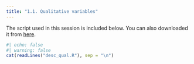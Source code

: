 ```yaml
---
title: "1.1. Qualitative variables"
---
```


The script used in this session is included below. You can also downloaded it from <a href="desc_qual.R" download>here</a>.

```r
#| echo: false
#| warning: false
cat(readLines("desc_qual.R"), sep = "\n")
```
 

